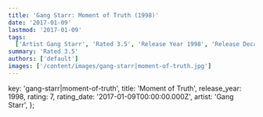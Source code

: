 ```yaml
---
title: 'Gang Starr: Moment of Truth (1998)'
date: '2017-01-09'
lastmod: '2017-01-09'
tags:
  ['Artist Gang Starr', 'Rated 3.5', 'Release Year 1998', 'Release Decade 1990']
summary: 'Rated 3.5'
authors: ['default']
images: ['/content/images/gang-starr|moment-of-truth.jpg']
---
```


  key: 'gang-starr|moment-of-truth',
  title: 'Moment of Truth',
  release_year: 1998,
  rating: 7,
  rating_date: '2017-01-09T00:00:00.000Z',
  artist: 'Gang Starr',
};

<MusicRating data={data} />
